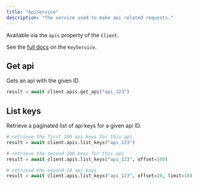 ```yaml
---
title: "ApiService"
description: "The service used to make api related requests."
---
```


Available via the `apis` property of the `Client`.

See the [full docs](https://jonxslays.github.io/unkey.py/stable/reference/services/#unkey.services.ApiService)
on the `KeyService`.

## Get api

Gets an api with the given ID.

```py
result = await client.apis.get_api("api_123")
```

## List keys

Retrieve a paginated list of api keys for a given api ID.

```py
# retrieve the first 100 api keys for this api
result = await client.apis.list_keys("api_123")

# retrieve the second 100 keys for this api
result = await client.apis.list_keys("api_123", offset=100)

# retrieve the second 10 api keys
result = await client.apis.list_keys("api_123", offset=10, limit=10)
```